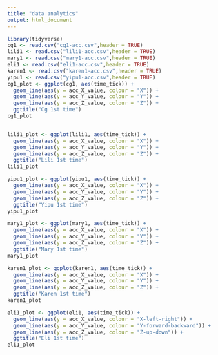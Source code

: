 ```yaml
---
title: "data analytics"
output: html_document
---
```


```r
library(tidyverse)
cg1 <- read.csv("cg1-acc.csv",header = TRUE)
lili1 <- read.csv("lili1-acc.csv",header = TRUE)
mary1 <- read.csv("mary1-acc.csv",header = TRUE)
eli1 <- read.csv("eli1-acc.csv",header = TRUE)
karen1 <- read.csv("karen1-acc.csv",header = TRUE)
yipu1 <- read.csv("yipu1-acc.csv",header = TRUE)
cg1_plot <- ggplot(cg1, aes(time_tick)) + 
  geom_line(aes(y = acc_X_value, colour = "X")) + 
  geom_line(aes(y = acc_Y_value, colour = "Y")) +
  geom_line(aes(y = acc_Z_value, colour = "Z")) +
  ggtitle("Cg 1st time") 
cg1_plot


lili1_plot <- ggplot(lili1, aes(time_tick)) + 
  geom_line(aes(y = acc_X_value, colour = "X")) + 
  geom_line(aes(y = acc_Y_value, colour = "Y")) +
  geom_line(aes(y = acc_Z_value, colour = "Z")) +
  ggtitle("Lili 1st time") 
lili1_plot

yipu1_plot <- ggplot(yipu1, aes(time_tick)) + 
  geom_line(aes(y = acc_X_value, colour = "X")) + 
  geom_line(aes(y = acc_Y_value, colour = "Y")) +
  geom_line(aes(y = acc_Z_value, colour = "Z")) +
  ggtitle("Yipu 1st time") 
yipu1_plot

mary1_plot <- ggplot(mary1, aes(time_tick)) + 
  geom_line(aes(y = acc_X_value, colour = "X")) + 
  geom_line(aes(y = acc_Y_value, colour = "Y")) +
  geom_line(aes(y = acc_Z_value, colour = "Z")) +
  ggtitle("Mary 1st time") 
mary1_plot

karen1_plot <- ggplot(karen1, aes(time_tick)) + 
  geom_line(aes(y = acc_X_value, colour = "X")) + 
  geom_line(aes(y = acc_Y_value, colour = "Y")) +
  geom_line(aes(y = acc_Z_value, colour = "Z")) +
  ggtitle("Karen 1st time") 
karen1_plot

eli1_plot <- ggplot(eli1, aes(time_tick)) + 
  geom_line(aes(y = acc_X_value, colour = "X-left-right")) + 
  geom_line(aes(y = acc_Y_value, colour = "Y-forward-backward")) +
  geom_line(aes(y = acc_Z_value, colour = "Z-up-down")) +
  ggtitle("Eli 1st time") 
eli1_plot


```

